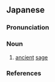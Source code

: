 ==Japanese==
{{ja-kanjitab|こ|せい|yomi=o}}

===Pronunciation===
{{ja-pron|yomi=kanon|こせい|acc=0|acc_ref=DJR}}

===Noun===
{{ja-noun|こせい}}

# [[ancient]] [[sage]]

===References===
<references/>